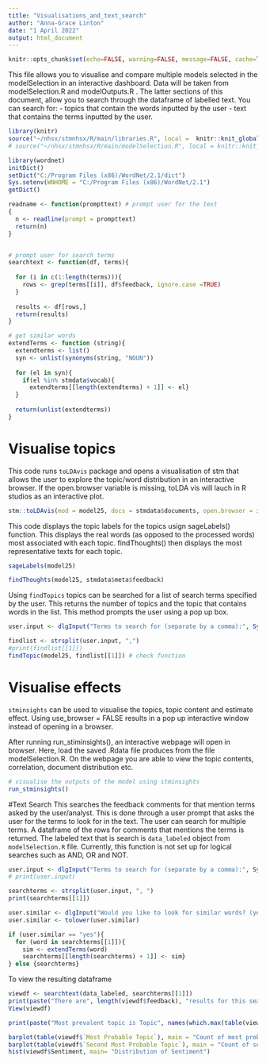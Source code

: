 ```yaml
---
title: "Visualisations_and_text_search"
author: "Anna-Grace Linton"
date: "1 April 2022"
output: html_document
---
```


```r
knitr::opts_chunk$set(echo=FALSE, warning=FALSE, message=FALSE, cache=TRUE)
```

This file allows you to visualise and compare multiple models selected in the modelSelection in an interactive dashboard. 
Data will be taken from modelSelection.R and modelOutputs.R . The latter sections of this document, allow you to search through the dataframe of labelled text. You can search for:
- topics that contain the words inputted by the user
- text that contains the terms inputted by the user.  

```r
library(knitr)
source("~/nhsx/stmnhsx/R/main/libraries.R", local =  knitr::knit_global())
# source("~/nhsx/stmnhsx/R/main/modelSelection.R", local = knitr::knit_global()) 
```

```r
library(wordnet)
initDict()
setDict("C:/Program Files (x86)/WordNet/2.1/dict")
Sys.setenv(WNHOME = "C:/Program Files (x86)/WordNet/2.1") 
getDict()
```

```r
readname <- function(prompttext) # prompt user for the text 
{ 
  n <- readline(prompt = prompttext)
  return(n)
}


# prompt user for search terms 
searchtext <- function(df, terms){
  
  for (i in c(1:length(terms))){
    rows <- grep(terms[[i]], df$feedback, ignore.case =TRUE)
  }
  
  results <- df[rows,]
  return(results)
}

# get similar words 
extendTerms <- function (string){
  extendterms <- list()
  syn <- unlist(synonyms(string, "NOUN"))
 
  for (el in syn){
    if(el %in% stmdata$vocab){
      extendterms[[length(extendterms) + 1]] <- el}
  }
  
  return(unlist(extendterms))
}

```



# Visualise topics 
This code runs `toLDAvis` package and opens a visualisation of stm that allows the user to explore the topic/word distribution in an interactive browser. If the open.browser variable is missing, toLDA vis will lauch in R studios as an interactive plot. 
```r
stm::toLDAvis(mod = model25, docs = stmdata$documents, open.browser = interactive())
```

This code displays the topic labels for the topics usign sageLabels() function. This displays the real words (as opposed to the processed words) most associated with each topic. findThoughts() then displays the most representative texts for each topic. 
```r
sageLabels(model25)

findThoughts(model25, stmdata$meta$feedback)
```

Using `findTopics` topics can be searched for a list of search terms specified by the user. This returns the number of topics and the topic that contains words in the list. 
This method prompts the user using a pop up box. 

```r
user.input <- dlgInput("Terms to search for (separate by a comma):", Sys.info()["user"])$res

findlist <- strsplit(user.input, ",")
#print(findlist[[1]])
findTopic(model25, findlist[[1]]) # check function
```



# Visualise effects
`stminsights` can be used to visualise the topics, topic content and estimate effect. Using use_browser = FALSE results in a pop up interactive window instead of opening in a browser.

After running run_stiminsights(), an interactive webpage will open in browser. Here, load the saved .Rdata file produces from the file modelSelection.R. On the webpage you are able to view the topic contents, correlation, document distribution etc. 

```r
# visualise the outputs of the model using stminsights 
run_stminsights() 
```



#Text Search 
This searches the feedback comments for that mention terms asked by the user/analyst. This is done through a user prompt that asks the user for the terms to look for in the text. The user can search for multiple terms. A dataframe of the rows for comments that mentions the terms is returned.  The labeled text that is search is `data_labeled` object from `modelSelection.R` file. 
Currently, this function is not set up for logical searches such as AND, OR and NOT. 


```r
user.input <- dlgInput("Terms to search for (separate by a comma):", Sys.info()["user"])$res
# print(user.input)

searchterms <- strsplit(user.input, ", ")
print(searchterms[[1]])
```

```r
user.similar <- dlgInput("Would you like to look for similar words? (yes/no)", Sys.info()["user"])$res
user.similar <- tolower(user.similar)

if (user.similar == "yes"){
  for (word in searchterms[[1]]){
    sim <- extendTerms(word)
    searchterms[[length(searchterms) + 1]] <- sim}
} else {searchterms}

```


To view the resulting dataframe
```r
viewdf <- searchtext(data_labeled, searchterms[[1]]) 
print(paste("There are", length(viewdf$feedback), "results for this search."))
View(viewdf)
```

```r
print(paste("Most prevalent topic is Topic", names(which.max(table(viewdf$`Most Probable Topic`)))))

barplot(table(viewdf$`Most Probable Topic`), main = "Count of most probable topic", xlab = "Topic", ylab = "Count")
barplot(table(viewdf$`Second Most Probable Topic`), main = "Count of second most probable topic", xlab = "Topic", ylab = "Count")
hist(viewdf$Sentiment, main= "Distribution of Sentiment")
```
